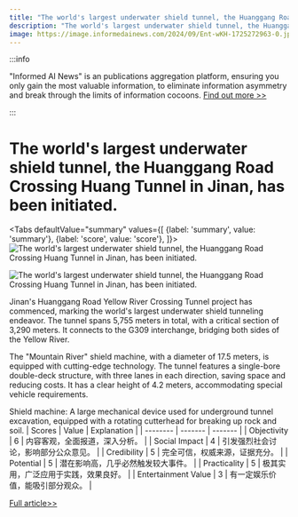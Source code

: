 ```yaml
---
title: "The world's largest underwater shield tunnel, the Huanggang Road Crossing Huang Tunnel in Jinan, has been initiated."
description: "The world's largest underwater shield tunnel, the Huanggang Road Crossing Huang Tunnel in Jinan, has been initiated."
image: https://image.informedainews.com/2024/09/Ent-wKH-1725272963-0.jpg
---
```



:::info

"Informed AI News" is an publications aggregation platform, ensuring you only gain the most valuable information, to eliminate information asymmetry and break through the limits of information cocoons.  [Find out more >>](/)

:::

# The world's largest underwater shield tunnel, the Huanggang Road Crossing Huang Tunnel in Jinan, has been initiated.


<Tabs
	defaultValue="summary"
	values={[
	{label: 'summary', value: 'summary'},
	{label: 'score', value: 'score'},
]}>
<TabItem value="summary">
<img
  src="https://image.informedainews.com/2024/09/Ent-wKH-1725272963-0.jpg"
  alt="The world's largest underwater shield tunnel, the Huanggang Road Crossing Huang Tunnel in Jinan, has been initiated."
/>

<img
  src="https://image.informedainews.com/2024/09/Ent-gdr-1725272963-1.jpg"
  alt="The world's largest underwater shield tunnel, the Huanggang Road Crossing Huang Tunnel in Jinan, has been initiated."
/>



Jinan's Huanggang Road Yellow River Crossing Tunnel project has commenced, marking the world's largest underwater shield tunneling endeavor. The tunnel spans 5,755 meters in total, with a critical section of 3,290 meters. It connects to the G309 interchange, bridging both sides of the Yellow River.

The "Mountain River" shield machine, with a diameter of 17.5 meters, is equipped with cutting-edge technology. The tunnel features a single-bore double-deck structure, with three lanes in each direction, saving space and reducing costs. It has a clear height of 4.2 meters, accommodating special vehicle requirements.

Shield machine: A large mechanical device used for underground tunnel excavation, equipped with a rotating cutterhead for breaking up rock and soil.
</TabItem>
<TabItem value="score">
	| Scores     | Value   | Explanation |
	| -------- | ------- | ------- |
	| Objectivity  | 6    | 内容客观，全面报道，深入分析。    |
	| Social Impact | 4     | 引发强烈社会讨论，影响部分公众意见。    |
	| Credibility    | 5    | 完全可信，权威来源，证据充分。    |
	| Potential    | 5    | 潜在影响高，几乎必然触发较大事件。    |
	| Practicality    | 5    | 极其实用，广泛应用于实践，效果良好。    |
	| Entertainment Value    | 3    | 有一定娱乐价值，能吸引部分观众。    |
</TabItem>
</Tabs>

[Full article>>](https://www.cnbeta.com.tw/articles/tech/1444202.htm)
